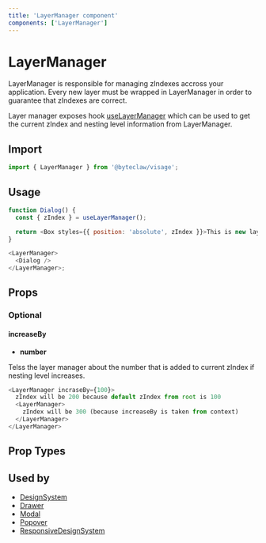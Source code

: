 ```yaml
---
title: 'LayerManager component'
components: ['LayerManager']
---
```


# LayerManager

LayerManager is responsible for managing zIndexes accross your application. Every new layer must be wrapped in LayerManager in order to guarantee that zIndexes are correct.

Layer manager exposes hook [useLayerManager](/hooks/use-layer-manager) which can be used to get the current zIndex and nesting level information from LayerManager.

## Import

```js transpile=false
import { LayerManager } from '@byteclaw/visage';
```

## Usage

```js transpile=false
function Dialog() {
  const { zIndex } = useLayerManager();

  return <Box styles={{ position: 'absolute', zIndex }}>This is new layer</Box>;
}

<LayerManager>
  <Dialog />
</LayerManager>;
```

## Props

### Optional

#### increaseBy

- **number**

Telss the layer manager about the number that is added to current zIndex if nesting level increases.

```js transpile=false
<LayerManager incraseBy={100}>
  zIndex will be 200 because default zIndex from root is 100
  <LayerManager>
    zIndex will be 300 (because increaseBy is taken from context)
  </LayerManager>
</LayerManager>
```

## Prop Types

<PropTypes component="ToastManager" />

## Used by

- [DesignSystem](/components/design-system)
- [Drawer](/components/overlays/drawer)
- [Modal](/components/overlays/modal)
- [Popover](/components/overlays/popover)
- [ResponsiveDesignSystem](/components/responsive-design-system)
